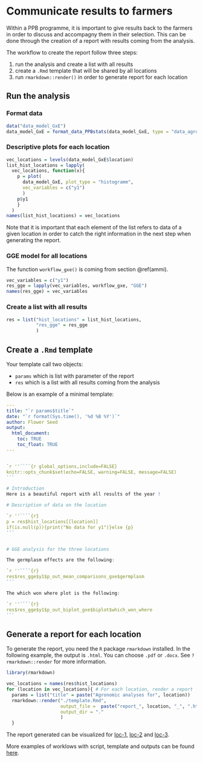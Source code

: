 # Communicate results to farmers {#com}

Within a PPB programme, it is important to give results back to the farmers in order to discuss  and accompagny them in their selection.
This can be done through the creation of a report with results coming from the analysis.

The workflow to create the report follow three steps:

1. run the analysis and create a list with all results
2. create a `.Rmd` template that will be shared by all locations
3. run `rmarkdown::render()` in order to generate report for each location


## Run the analysis

### Format data

```r
data("data_model_GxE")
data_model_GxE = format_data_PPBstats(data_model_GxE, type = "data_agro")
```


### Descriptive plots for each location

```r
vec_locations = levels(data_model_GxE$location)
list_hist_locations = lapply(
  vec_locations, function(x){
    p = plot(
      data_model_GxE, plot_type = "histogramm",
      vec_variables = c("y1")
      )
    p$y1
    }
  )
names(list_hist_locations) = vec_locations
```

Note that it is important that each element of the list refers to data of a given location in order to catch the right information in the next step when generating the report.

### GGE model for all locations

The function `workflow_gxe()` is coming from section \@ref(ammi).

```r
vec_variables = c("y1")
res_gge = lapply(vec_variables, workflow_gxe, "GGE")
names(res_gge) = vec_variables
```

### Create a list with all results

```r
res = list("hist_locations" = list_hist_locations, 
           "res_gge" = res_gge
           )
```


## Create a `.Rmd` template

Your template call two objects:

- `params` which is list with parameter of the report
- `res` which is a list with all results coming from the analysis


Below is an example of a minimal template:

```yaml
---
title: "`r params$title`"
date: "`r format(Sys.time(), '%d %B %Y')`"
author: Flower Seed
output: 
  html_document:
    toc: TRUE
    toc_float: TRUE
---
```

````r

`r ''````{r global_options,include=FALSE}
knitr::opts_chunk$set(echo=FALSE, warning=FALSE, message=FALSE)
```

# Introduction
Here is a beautiful report with all results of the year !

# Description of data on the location

`r ''````{r}
p = res$hist_locations[[location]]
if(is.null(p)){print("No data for y1")}else {p}
```


# GGE analysis for the three locations

The germplasm effects are the following:

`r ''````{r}
res$res_gge$y1$p_out_mean_comparisons_gxe$germplasm
```

The which won where plot is the following:

`r ''````{r}
res$res_gge$y1$p_out_biplot_gxe$biplot$which_won_where
```

````

## Generate a report for each location

To generate the report, you need the `R` package `rmarkdown` installed.
In the following example, the output is `.html`. 
You can choose `.pdf` or `.docx`.
See `?rmarkdown::render` for more information.

```r
library(rmarkdown)

vec_locations = names(res$hist_locations)
for (location in vec_locations){ # For each location, render a report
  params = list("title" = paste("Agronomic analyses for", location))
  rmarkdown::render("./template.Rmd", 
                    output_file =  paste("report_", location, "_", ".html", sep = ""), 
                    output_dir = "."
                    )
  }

```


The report generated can be visualized for 
[loc-1](https://priviere.github.io/PPBstats_return_report_web_site/example_1_report_loc-1.html), 
[loc-2](https://priviere.github.io/PPBstats_return_report_web_site/example_1_report_loc-2.html) and 
[loc-3](https://priviere.github.io/PPBstats_return_report_web_site/example_1_report_loc-3.html).


More examples of worklows with script, template and outputs can be found [here](https://priviere.github.io/PPBstats_return_report_web_site).

